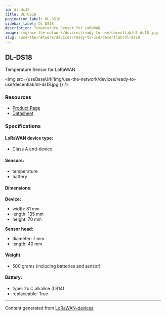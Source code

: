```yaml
---
id: dl-ds18
title: DL-DS18
pagination_label: DL-DS18
sidebar_label: DL-DS18
description: Temperature Sensor for LoRaWAN
image: img/use-the-network/devices/ready-to-use/decentlab/dl-ds18.jpg
slug: /use-the-network/devices/ready-to-use/decentlab/dl-ds18
---
```



## DL-DS18

Temperature Sensor for LoRaWAN.

<img src={useBaseUrl('img/use-the-network/devices/ready-to-use/decentlab/dl-ds18.jpg')} />

### Resources

- [Product Page](https://www.decentlab.com/products/temperature-sensor-for-lorawan)
- [Datasheet](https://cdn.decentlab.com/download/datasheets/Decentlab-DL-DS18-datasheet.pdf)

### Specifications

#### LoRaWAN device type:
- Class A end-device

#### Sensors:

- temperature
- battery

#### Dimensions:

**Device:**
- width: 81 mm
- length: 135 mm
- height: 70 mm

**Sensor head:**
- diameter: 7 mm
- length: 40 mm

#### Weight:

- 500 grams (including batteries and sensor)

#### Battery:

- type: 2x C alkaline (LR14)
- replaceable: True

---

Content generated from [LoRaWAN-devices](https://github.com/TheThingsNetwork/lorawan-devices)
